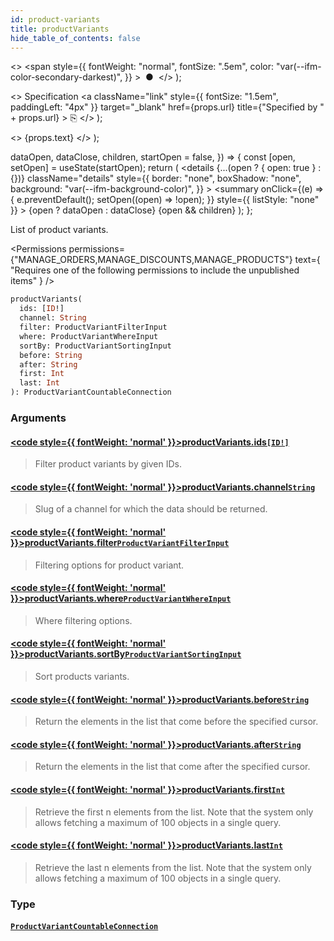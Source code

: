 ```yaml
---
id: product-variants
title: productVariants
hide_table_of_contents: false
---
```


  <>
    <span
      style={{
        fontWeight: "normal",
        fontSize: ".5em",
        color: "var(--ifm-color-secondary-darkest)",
      }}
    >
      &nbsp;●&nbsp;
    </span>
  </>
);

  <>
    Specification
    <a
      className="link"
      style={{ fontSize: "1.5em", paddingLeft: "4px" }}
      target="\_blank"
      href={props.url}
      title={"Specified by " + props.url}
    >
      ⎘
    </a>
  </>
);

  <>
    <span className={props.class}>{props.text}</span>
  </>
);


  dataOpen,
  dataClose,
  children,
  startOpen = false,
}) => {
  const [open, setOpen] = useState(startOpen);
  return (
    <details
      {...(open ? { open: true } : {})}
      className="details"
      style={{
        border: "none",
        boxShadow: "none",
        background: "var(--ifm-background-color)",
      }}
    >
      <summary
        onClick={(e) => {
          e.preventDefault();
          setOpen((open) => !open);
        }}
        style={{ listStyle: "none" }}
      >
        {open ? dataOpen : dataClose}
      </summary>
      {open && children}
    </details>
  );
};

List of product variants.

<Permissions
  permissions={"MANAGE_ORDERS,MANAGE_DISCOUNTS,MANAGE_PRODUCTS"}
  text={
    "Requires one of the following permissions to include the unpublished items"
  }
/>

```graphql
productVariants(
  ids: [ID!]
  channel: String
  filter: ProductVariantFilterInput
  where: ProductVariantWhereInput
  sortBy: ProductVariantSortingInput
  before: String
  after: String
  first: Int
  last: Int
): ProductVariantCountableConnection
```

### Arguments

#### [<code style={{ fontWeight: 'normal' }}>productVariants.<b>ids</b></code>](#)<Bullet />[`[ID!]`](../../../api-storefront/miscellaneous/scalars/id) <Badge class="badge badge--secondary" text="list"/> <Badge class="badge badge--secondary" text="scalar"/>

> Filter product variants by given IDs.

#### [<code style={{ fontWeight: 'normal' }}>productVariants.<b>channel</b></code>](#)<Bullet />[`String`](../../../api-storefront/miscellaneous/scalars/string) <Badge class="badge badge--secondary" text="scalar"/>

> Slug of a channel for which the data should be returned.

#### [<code style={{ fontWeight: 'normal' }}>productVariants.<b>filter</b></code>](#)<Bullet />[`ProductVariantFilterInput`](../../../api-storefront/products/inputs/product-variant-filter-input) <Badge class="badge badge--secondary" text="input"/>

> Filtering options for product variant.

#### [<code style={{ fontWeight: 'normal' }}>productVariants.<b>where</b></code>](#)<Bullet />[`ProductVariantWhereInput`](../../../api-storefront/products/inputs/product-variant-where-input) <Badge class="badge badge--secondary" text="input"/>

> Where filtering options.
>
> <Badge text="Added in Saleor 3.14" class="secondary margin-bottom--sm" />
>
> <FeaturePreview />

#### [<code style={{ fontWeight: 'normal' }}>productVariants.<b>sortBy</b></code>](#)<Bullet />[`ProductVariantSortingInput`](../../../api-storefront/products/inputs/product-variant-sorting-input) <Badge class="badge badge--secondary" text="input"/>

> Sort products variants.

#### [<code style={{ fontWeight: 'normal' }}>productVariants.<b>before</b></code>](#)<Bullet />[`String`](../../../api-storefront/miscellaneous/scalars/string) <Badge class="badge badge--secondary" text="scalar"/>

> Return the elements in the list that come before the specified cursor.

#### [<code style={{ fontWeight: 'normal' }}>productVariants.<b>after</b></code>](#)<Bullet />[`String`](../../../api-storefront/miscellaneous/scalars/string) <Badge class="badge badge--secondary" text="scalar"/>

> Return the elements in the list that come after the specified cursor.

#### [<code style={{ fontWeight: 'normal' }}>productVariants.<b>first</b></code>](#)<Bullet />[`Int`](../../../api-storefront/miscellaneous/scalars/int) <Badge class="badge badge--secondary" text="scalar"/>

> Retrieve the first n elements from the list. Note that the system only allows fetching a maximum of 100 objects in a single query.

#### [<code style={{ fontWeight: 'normal' }}>productVariants.<b>last</b></code>](#)<Bullet />[`Int`](../../../api-storefront/miscellaneous/scalars/int) <Badge class="badge badge--secondary" text="scalar"/>

> Retrieve the last n elements from the list. Note that the system only allows fetching a maximum of 100 objects in a single query.

### Type

#### [`ProductVariantCountableConnection`](../../../api-storefront/products/objects/product-variant-countable-connection) <Badge class="badge badge--secondary" text="object"/>

>


